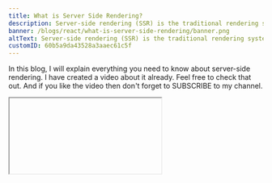 ```yaml
---
title: What is Server Side Rendering?
description: Server-side rendering (SSR) is the traditional rendering system. Here the server serves the static HTML, CSS, JavaScript and other static assets. The content of the webpage is rendered by HTML itself.
banner: /blogs/react/what-is-server-side-rendering/banner.png
altText: Server-side rendering (SSR) is the traditional rendering system. Here the server serves the static HTML, CSS, JavaScript and other static assets. The content of the webpage is rendered by HTML itself.
customID: 60b5a9da43528a3aaec61c5f
---
```


In this blog, I will explain everything you need to know about server-side rendering.
I have created a video about it already. Feel free to check that out. And if you like the video then don't forget to SUBSCRIBE to my channel.

<Iframe videoID="LuG1KNowti4" />

### How does server-side rendering work?

- Abstractly There are two entities on the internet. One is the Client and another one is Server.

- First, the client(browser) sends a request to the server.

- Server then check the request and sends the HTML file as a response.

- Browser starts parsing the HTML from top to bottom. When the parser sees the link tag for CSS it blocks the parsing process and starts downloading the CSS files. Then it starts parsing the CSS.

- After the CSS parsing is completed, the parser starts parsing the HTML again. As the parser parsing the HTML, the browser dom gets pained with content. Also with styles. Because the CSS is already parsed. That is why we put the CSS link tag at the top part of the HTML.

- After the dom is pained with the content, your webpage is now viewable. Then the parser comes across the script tag at the bottom of the HTML. Now the browser will start downloading the JavaScript and then will parse the JavaScript.

- The JavaScript might be big and might take some time depends on how big the files are. Parsing Javascript is a heavier task than parsing HTML and CSS. That's why we put the script tag at the bottom of the HTML.

- After the parsing is completed, the webpage is now both viewable and interactive.

### This is a visual representation of the server-side rendering process with react.
![Alt Text](https://dev-to-uploads.s3.amazonaws.com/uploads/articles/k48w5ip0hsughbloc3ji.png)

### Server Side Rendering Pros

- Great SEO. Because the content is already present on the HTML.

- Initial load is fast. Not the whole application data is not served by the browser. Only the necessary data for the page is sent.

- User doesn't have to see a blank page on the initial load. Because the content is rendered by HTML not JavaScript.

- No need for external libraries or frameworks.

### Server Side Rendering cons

- Frequent server calls.

- Slow navigation to any routes.

- Page refresh while visiting any routes (not necessarily).

- Bad user Experience when data changes frequently.

So, that's all you need to know about servers side rendering I guess.

